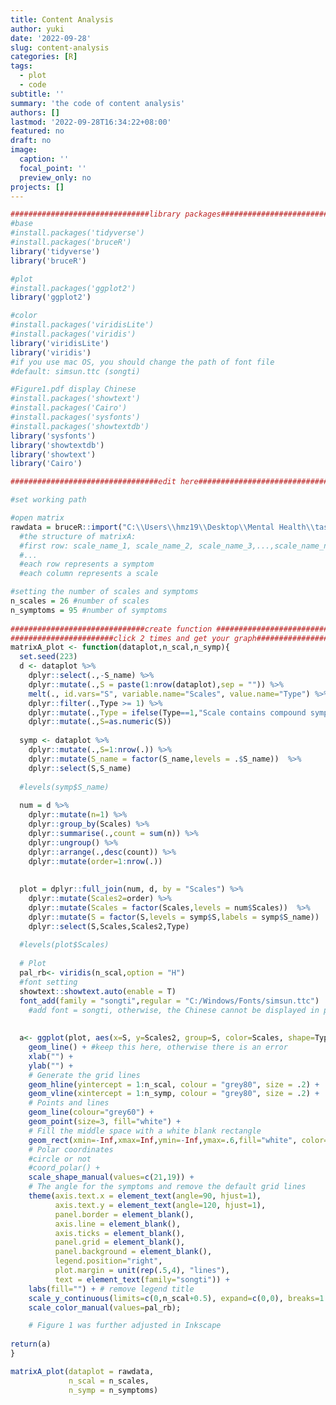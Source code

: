 ```yaml
---
title: Content Analysis
author: yuki
date: '2022-09-28'
slug: content-analysis
categories: [R]
tags:
  - plot
  - code
subtitle: ''
summary: 'the code of content analysis'
authors: []
lastmod: '2022-09-28T16:34:22+08:00'
featured: no
draft: no
image:
  caption: ''
  focal_point: ''
  preview_only: no
projects: []
---
```


```r
###############################library packages#############################
#base
#install.packages('tidyverse')
#install.packages('bruceR')
library('tidyverse')
library('bruceR')

#plot
#install.packages('ggplot2')
library('ggplot2')

#color
#install.packages('viridisLite')
#install.packages('viridis')
library('viridisLite')
library('viridis')
#if you use mac OS, you should change the path of font file
#default: simsun.ttc (songti)

#Figure1.pdf display Chinese
#install.packages('showtext')
#install.packages('Cairo')
#install.packages('sysfonts')
#install.packages('showtextdb')
library('sysfonts')
library('showtextdb')
library('showtext')
library('Cairo')

#################################edit here##################################

#set working path

#open matrix
rawdata = bruceR::import("C:\\Users\\hmz19\\Desktop\\Mental Health\\task\\task11\\data\\depression_matrix_a_0.xlsx")  #Load data for plot (difference between specific and compound symptoms)
  #the structure of matrixA: 
  #first row: scale_name_1, scale_name_2, scale_name_3,...,scale_name_n,S_name
  #...
  #each row represents a symptom
  #each column represents a scale

#setting the number of scales and symptoms 
n_scales = 26 #number of scales
n_symptoms = 95 #number of symptoms
  
##############################create function ##############################
#######################click 2 times and get your graph#####################
matrixA_plot <- function(dataplot,n_scal,n_symp){
  set.seed(223)
  d <- dataplot %>%
    dplyr::select(.,-S_name) %>%
    dplyr::mutate(.,S = paste(1:nrow(dataplot),sep = "")) %>%
    melt(., id.vars="S", variable.name="Scales", value.name="Type") %>%
    dplyr::filter(.,Type >= 1) %>%
    dplyr::mutate(.,Type = ifelse(Type==1,"Scale contains compound symptom","Scale contains specific symptom")) %>%
    dplyr::mutate(.,S=as.numeric(S))
    
  symp <- dataplot %>%
    dplyr::mutate(.,S=1:nrow(.)) %>%
    dplyr::mutate(S_name = factor(S_name,levels = .$S_name))  %>%
    dplyr::select(S,S_name)
    
  #levels(symp$S_name)
    
  num = d %>%
    dplyr::mutate(n=1) %>%
    dplyr::group_by(Scales) %>%
    dplyr::summarise(.,count = sum(n)) %>%
    dplyr::ungroup() %>%
    dplyr::arrange(.,desc(count)) %>%
    dplyr::mutate(order=1:nrow(.))
    
    
  plot = dplyr::full_join(num, d, by = "Scales") %>%
    dplyr::mutate(Scales2=order) %>%
    dplyr::mutate(Scales = factor(Scales,levels = num$Scales))  %>%
    dplyr::mutate(S = factor(S,levels = symp$S,labels = symp$S_name))  %>%
    dplyr::select(S,Scales,Scales2,Type)
    
  #levels(plot$Scales)
    
  # Plot
  pal_rb<- viridis(n_scal,option = "H")
  #font setting
  showtext::showtext.auto(enable = T)
  font_add(family = "songti",regular = "C:/Windows/Fonts/simsun.ttc") 
    #add font = songti, otherwise, the Chinese cannot be displayed in pdf
    
    
  a<- ggplot(plot, aes(x=S, y=Scales2, group=S, color=Scales, shape=Type, rev=F)) +
    geom_line() + #keep this here, otherwise there is an error 
    xlab("") +
    ylab("") +
    # Generate the grid lines
    geom_hline(yintercept = 1:n_scal, colour = "grey80", size = .2) +
    geom_vline(xintercept = 1:n_symp, colour = "grey80", size = .2) +
    # Points and lines
    geom_line(colour="grey60") +
    geom_point(size=3, fill="white") +
    # Fill the middle space with a white blank rectangle
    geom_rect(xmin=-Inf,xmax=Inf,ymin=-Inf,ymax=.6,fill="white", color=NA) +
    # Polar coordinates 
    #circle or not
    #coord_polar() +
    scale_shape_manual(values=c(21,19)) +
    # The angle for the symptoms and remove the default grid lines
    theme(axis.text.x = element_text(angle=90, hjust=1),
          axis.text.y = element_text(angle=120, hjust=1),
          panel.border = element_blank(),
          axis.line = element_blank(),
          axis.ticks = element_blank(),
          panel.grid = element_blank(),
          panel.background = element_blank(),
          legend.position="right",
          plot.margin = unit(rep(.5,4), "lines"),
          text = element_text(family="songti")) +
    labs(fill="") + # remove legend title
    scale_y_continuous(limits=c(0,n_scal+0.5), expand=c(0,0), breaks=1:n_scal, labels=levels(plot$Scales))+
    scale_color_manual(values=pal_rb);  

    # Figure 1 was further adjusted in Inkscape
    
return(a)
}

matrixA_plot(dataplot = rawdata,
             n_scal = n_scales,
             n_symp = n_symptoms)  

```